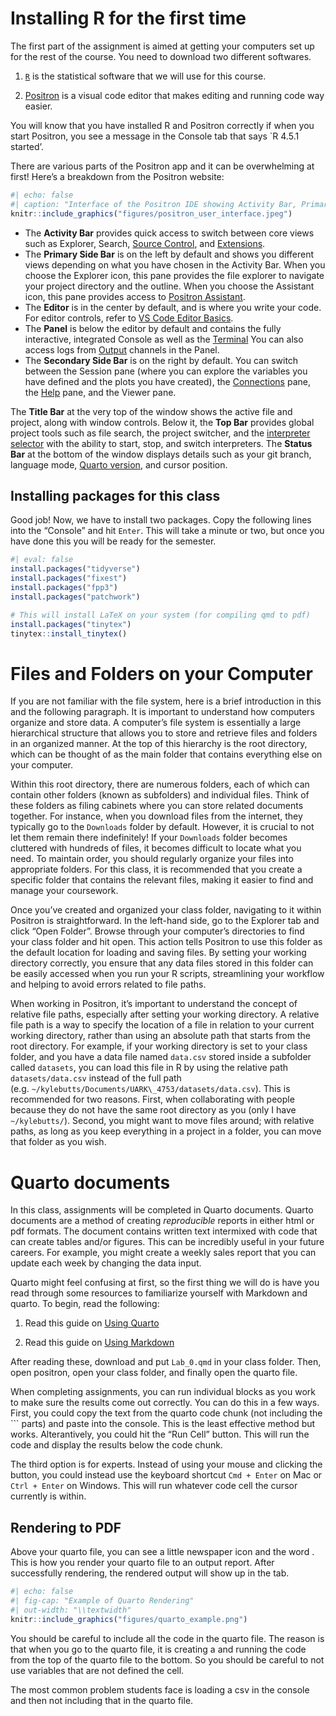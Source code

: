 # Installing R for the first time

The first part of the assignment is aimed at getting your computers set up for the rest of the course. You need to download two different softwares. 

1. [`R`](https://cloud.r-project.org/) is the statistical software that we will use for this course.

2. [Positron](https://positron.posit.co/download.html) is a visual code editor that makes editing and running code way easier.


You will know that you have installed R and Positron correctly if when you start Positron, you see a message in the Console tab that says `R 4.5.1 started'.

There are various parts of the Positron app and it can be overwhelming at first! 
Here's a breakdown from the Positron website:


```r
#| echo: false
#| caption: "Interface of the Positron IDE showing Activity Bar, Primary Side Bar, Editor, Panel, and Secondary Side Bar"
knitr::include_graphics("figures/positron_user_interface.jpeg")
```

- The **Activity Bar** provides quick access to switch between core views such as Explorer, Search, [Source Control](https://positron.posit.co/git.html), and [Extensions](https://positron.posit.co/extensions.html).
- The **Primary Side Bar** is on the left by default and shows you different views depending on what you have chosen in the Activity Bar. When you choose the Explorer icon, this pane provides the file explorer to navigate your project directory and the outline. When you choose the Assistant icon, this pane provides access to [Positron Assistant](https://positron.posit.co/assistant.html).
- The **Editor** is in the center by default, and is where you write your code. For editor controls, refer to [VS Code Editor Basics](https://code.visualstudio.com/docs/editing/codebasics).
- The **Panel** is below the editor by default and contains the fully interactive, integrated Console as well as the [Terminal](https://code.visualstudio.com/docs/terminal/basics) You can also access logs from [Output](https://positron.posit.co/troubleshooting.html#output-panel) channels in the Panel.
- The **Secondary Side Bar** is on the right by default. You can switch between the Session pane (where you can explore the variables you have defined and the plots you have created), the [Connections](https://positron.posit.co/connections-pane.html) pane, the [Help](https://positron.posit.co/help-pane.html) pane, and the Viewer pane.

The **Title Bar** at the very top of the window shows the active file and project, along with window controls. Below it, the **Top Bar** provides global project tools such as file search, the project switcher, and the [interpreter selector](https://positron.posit.co/managing-interpreters.html#active-interpreter-session) with the ability to start, stop, and switch interpreters. The **Status Bar** at the bottom of the window displays details such as your git branch, language mode, [Quarto version](https://positron.posit.co/quarto.html), and cursor position.




## Installing packages for this class

Good job! Now, we have to install two packages.
Copy the following lines into the "Console" and hit `Enter`.
This will take a minute or two, but once you have done this you will be ready for the semester.

```r
#| eval: false
install.packages("tidyverse")
install.packages("fixest")
install.packages("fpp3")
install.packages("patchwork")

# This will install LaTeX on your system (for compiling qmd to pdf)
install.packages("tinytex")
tinytex::install_tinytex()
```


# Files and Folders on your Computer

If you are not familiar with the file system, here is a brief introduction in this and the following paragraph.\footnote{You can watch this three part tutorial if you're very new to computers: \url{https://www.youtube.com/watch?v=k-EID5_2D9U}.} 
It is important to understand how computers organize and store data. 
A computer's file system is essentially a large hierarchical structure that allows you to store and retrieve files and folders in an organized manner. 
At the top of this hierarchy is the root directory, which can be thought of as the main folder that contains everything else on your computer.

Within this root directory, there are numerous folders, each of which can contain other folders (known as subfolders) and individual files. 
Think of these folders as filing cabinets where you can store related documents together. 
For instance, when you download files from the internet, they typically go to the `Downloads` folder by default. 
However, it is crucial to not let them remain there indefinitely! 
If your `Downloads` folder becomes cluttered with hundreds of files, it becomes difficult to locate what you need. 
To maintain order, you should regularly organize your files into appropriate folders. For this class, it is recommended that you create a specific folder that contains \emph{all} the relevant files, making it easier to find and manage your coursework.

Once you've created and organized your class folder, navigating to it within Positron is straightforward. 
In the left-hand side, go to the Explorer tab and click "Open Folder". 
Browse through your computer's directories to find your class folder and hit open. 
This action tells Positron to use this folder as the default location for loading and saving files. 
By setting your working directory correctly, you ensure that any data files stored in this folder can be easily accessed when you run your R scripts, streamlining your workflow and helping to avoid errors related to file paths.

When working in Positron, it's important to understand the concept of relative file paths, especially after setting your working directory. 
A relative file path is a way to specify the location of a file in relation to your current working directory, rather than using an absolute path that starts from the root directory. 
For example, if your working directory is set to your class folder, and you have a data file named `data.csv` stored inside a subfolder called `datasets`, you can load this file in R by using the relative path `datasets/data.csv` instead of the full path (e.g. `~/kylebutts/Documents/UARK\_4753/datasets/data.csv`). 
This is recommended for two reasons.
First, when collaborating with people because they do not have the same root directory as you (only I have `~/kylebutts/`). 
Second, you might want to move files around; with relative paths, as long as you keep everything in a project in a folder, you can move that folder as you wish. 


# Quarto documents

In this class, assignments will be completed in Quarto documents. 
Quarto documents are a method of creating *reproducible* reports in either html or pdf formats. 
The document contains written text intermixed with code that can create tables and/or figures. 
This can be incredibly useful in your future careers. 
For example, you might create a weekly sales report that you can update each week by changing the data input. 

Quarto might feel confusing at first, so the first thing we will do is have you read through some resources to familiarize yourself with Markdown and quarto. 
To begin, read the following:

1. Read this guide on [Using Quarto](https://datavizf24.classes.andrewheiss.com/resource/quarto.html)

2. Read this guide on [Using Markdown](https://datavizf24.classes.andrewheiss.com/resource/markdown.html)

After reading these, download and put `Lab_0.qmd` in your class folder.
Then, open positron, open your class folder, and finally open the quarto file.

When completing assignments, you can run individual blocks as you work to make sure the results come out correctly. 
You can do this in a few ways. 
First, you could copy the text from the quarto code chunk (not including the ``` parts) and paste into the console. 
This is the least effective method but works. 
Alterantively, you could hit the "Run Cell" button.
This will run the code and display the results below the code chunk. 

The third option is for experts. 
Instead of using your mouse and clicking the button, you could instead use the keyboard shortcut `Cmd + Enter` on Mac or `Ctrl + Enter` on Windows. 
This will run whatever code cell the cursor currently is within.

## Rendering to PDF

Above your quarto file, you can see a little newspaper icon and the word \textbf{Preview}.
This is how you render your quarto file to an output report. 
After successfully rendering, the rendered output will show up in the \textbf{Viewer} tab.

```r
#| echo: false
#| fig-cap: "Example of Quarto Rendering"
#| out-width: "\\textwidth"
knitr::include_graphics("figures/quarto_example.png")
```


::: {.callout-note}
  You should be careful to include all the code in the quarto file. 
  The reason is that when you go to \textbf{Render} the quarto file, it is creating a \emph{completely new R instance} and running the code from the top of the quarto file to the bottom. 
  So you should be careful to not use variables that are not defined \emph{above} the cell.
  
  The most common problem students face is loading a csv in the console and then not including that in the quarto file. 
:::
<!-- 
\begin{tcolorbox}[boxrule = 0pt, frame hidden, sharp corners, enhanced, borderline west = {4pt}{0pt}{kings_river}, interior hidden]
  {\large \textbf{Important:}}

  \smallskip
  You should be careful to include all the code in the quarto file. 
  The reason is that when you go to \textbf{Render} the quarto file, it is creating a \emph{completely new R instance} and running the code from the top of the quarto file to the bottom. 
  So you should be careful to not use variables that are not defined \emph{above} the cell.
  
  The most common problem students face is loading a csv in the console and then not including that in the quarto file. 
\end{tcolorbox} 
-->
